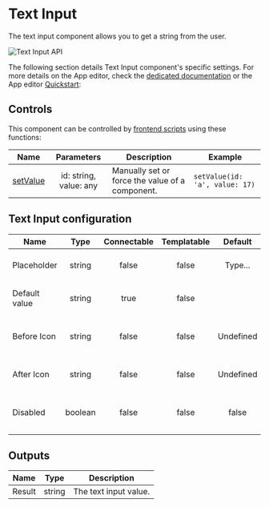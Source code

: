 
# Text Input

The text input component allows you to get a string from the user.

![Text Input API](../../assets/apps/4_app_component_library/text-input.png.webp)

The following section details Text Input component's specific settings. For more details on the App editor, check the [dedicated documentation](../0_app_editor/index.mdx) or the App editor [Quickstart](../../getting_started/7_apps_quickstart/index.mdx):

<div className="grid grid-cols-2 gap-6 mb-4">
	<DocCard
		color="orange"
		title="App editor Documentation"
		description="The app editor is a low-code builder to create custom User Interfaces with a mix of drag-and-drop and code."
		href="/docs/apps/app_editor"
	/>
	<DocCard
		color="orange"
		title="Apps quickstart"
		description="Learn how to build your first app in a matter of minutes."
		href="/docs/getting_started/apps_quickstart"
	/>
</div>

## Controls

This component can be controlled by [frontend scripts](../3_app-runnable-panel.mdx#frontend-scripts) using these functions:

| Name   |        Parameters        | Description          | Example       |
| ------ | :----------------------: | -------------------- | ------------- |
| [setValue](../3_app-runnable-panel.mdx#setvalue) | id: string, value: any | Manually set or force the value of a component. | `setValue(id: 'a', value: 17)` |

## Text Input configuration

| Name          |  Type   | Connectable | Templatable |  Default  | Description                                |
| ------------- | :-----: | :---------: | :---------: | :-------: | ------------------------------------------ |
| Placeholder   | string  |    false    |    false    |  Type...  | The text input placeholder.                |
| Default value | string  |    true     |    false    |           | The default value of the text input.       |
| Before Icon   | string  |    false    |    false    | Undefined | The icon to display before the label.      |
| After Icon    | string  |    false    |    false    | Undefined | The icon to display after the label.       |
| Disabled      | boolean |    false    |    false    |   false   | Whether the text input should be disabled. |

## Outputs

| Name   |  Type  | Description           |
| ------ | :----: | --------------------- |
| Result | string | The text input value. |
